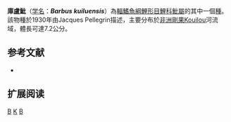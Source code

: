 {{Speciesbox 
| taxon = Barbus kuiluensis
| status = DD
| status_system = IUCN3.1
| authority = [[Pellegrin|Pellegrin]], 1930
| synonyms = *''Barbus kniluensis''<br /><small>Pellegrin, 1930</small>
}}

'''庫盧魮'''（[[学名|学名]]：'''''Barbus kuiluensis'''''）為[[輻鰭魚綱|輻鰭魚綱]][[鯉形目|鯉形目]][[鯉科|鯉科]][[魮屬|魮屬]]的其中一個[[種|種]]。該物種於1930年由Jacques Pellegrin描述，主要分布於[[非洲|非洲]][[剛果|剛果]]Kouilou河流域，體長可達7.2公分。

== 参考文献 ==
*{{FishBase_species|genus=Barbus|species=kuiluensis|year=2011|month=12}}

== 扩展阅读 ==
{{refbegin}}
{{wikispecies-inline|Barbus kuiluensis|庫盧魮}}
{{refend}}
{{Taxonbar|from=Q2362505}}

[[Category:IUCN红色名录数据缺乏物种|B]]
[[Category:魮屬|K]]
[[Category:1930年描述的魚類|B]]

{{魚類小作品}}